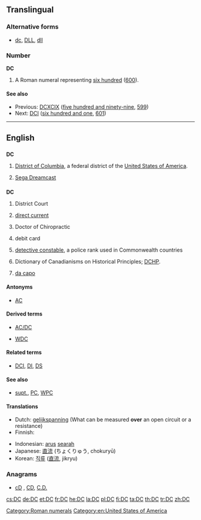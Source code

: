 {{also|dC|d.C.|D.C.}}
==Translingual==
===Alternative forms===
* {{sense|roman numeral}} [[dc]], [[DLL]], [[dll]]

===Number===
'''DC'''

# A Roman numeral representing [[six hundred]] ([[600]]).

====See also====
* Previous: [[DCXCIX]] ([[five hundred and ninety-nine]], [[599]])
* Next: [[DCI]] ([[six hundred and one]], [[601]])

[[Category:Roman numerals]]

----

==English==

==={{abbreviation}}===
'''DC'''

# {{geography}} [[District of Columbia]], a federal district of the [[United States of America]].
# [[w:Sega Dreamcast|Sega Dreamcast]]

==={{initialism}}===
'''DC'''

# {{legal}} District Court
# {{context|electrical}} [[direct current]]
# {{context|degree}} Doctor of Chiropractic
# {{banking}} debit card
# {{law enforcement}} [[detective constable]], a police rank used in Commonwealth countries
# Dictionary of Canadianisms on Historical Principles; [[DCHP]].
# {{music}} [[da capo]]

====Antonyms====
* {{sense|electrcial}} [[AC]]

====Derived terms====
* [[AC/DC]]
* {{sense|law enforcement}} [[WDC]]

====Related terms====
* {{sense|law enforcement}} [[DCI]], [[DI]], [[DS]]

====See also====
* {{sense|law enforcement}} [[supt.]], [[PC]], [[WPC]]

====Translations====
{{trans-top|direct current}}
* Dutch: [[gelijkspanning]] (What can be measured '''over''' an open circuit or a resistance)
* Finnish: {{t-|fi|tasavirta}}
{{trans-mid}}
* Indonesian: [[arus]] [[arah|searah]]
* Japanese: [[直流]] (ちょくりゅう, chokuryū)
* Korean: [[직류]] ([[直流]], jikryu)
{{trans-bottom}}

===Anagrams===
* [[cD#English|cD]] , [[CD#English|CD]], [[C.D.#English|C.D.]]


[[Category:en:United States of America]]

[[cs:DC]]
[[de:DC]]
[[et:DC]]
[[fr:DC]]
[[he:DC]]
[[la:DC]]
[[pl:DC]]
[[fi:DC]]
[[ta:DC]]
[[th:DC]]
[[tr:DC]]
[[zh:DC]]